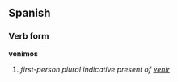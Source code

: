 ==Spanish==
===Verb form===
'''venimos'''

# ''first-person plural indicative present of [[venir]]''